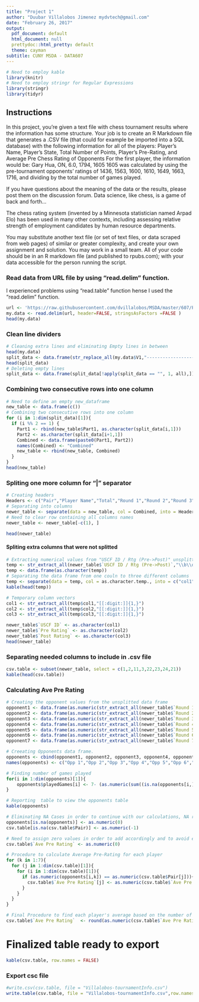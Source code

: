---
title: "Project 1"
author: "Duubar Villalobos Jimenez mydvtech@gmail.com"
date: "February 26, 2017"
output:
  pdf_document: default
  html_document: null
  prettydoc::html_pretty: default
  theme: cayman
subtitle: CUNY MSDA - DATA607
---


```{r, library-setup, warning=FALSE, echo=FALSE, error=FALSE, include=FALSE}
# Need to employ kable
library(knitr)
# Need to employ stringr for Regular Expressions
library(stringr)
library(tidyr)
```

## Instructions

In this project, you're given a text file with chess tournament results where the information has some structure.  Your  job is to create an R Markdown file that generates a .CSV file (that could for example be imported into a SQL database) with the following information  for all of the players: Player's Name, Player's State, Total Number of Points, Player's Pre-Rating, and Average Pre Chess Rating of Opponents For the first player, the information would be: Gary Hua, ON, 6.0, 1794, 1605 1605 was calculated by using the pre-tournament opponents' ratings of 1436, 1563, 1600, 1610, 1649, 1663, 1716, and dividing by the total number of games played. 

If you have questions about the meaning of the data or the results, please post them on the discussion forum. Data science, like chess, is a game of back and forth...

The chess rating system (invented by a Minnesota statistician named Arpad Elo) has been used in many other contexts, including assessing relative strength of employment candidates by human resource departments.

You may substitute another text file (or set of text files, or data scraped from web pages) of similar or greater complexity, and create your own assignment and solution.  You may work in a small team.  All of your code should be in an R markdown file (and published to rpubs.com); with your data accessible for the person running the script.

### Read data from URL file by using "read.delim" function.

I experienced problems using "read.table" function hense I used the "read.delim" function.

```{r read_url, warning=FALSE}
url <- 'https://raw.githubusercontent.com/dvillalobos/MSDA/master/607/Projects/Project1/tournamentinfo.txt'
my.data <- read.delim(url, header=FALSE, stringsAsFactors =FALSE )
head(my.data)
```

### Clean line dividers

```{r}
# Cleaning extra lines and eliminating Empty lines in between
head(my.data)
split_data <- data.frame(str_replace_all(my.data$V1,"-----------------------------------------------------------------------------------------",""))
head(split_data)
# Deleting empty lines
split_data <- data.frame(split_data[!apply(split_data == "", 1, all),])
```

### Combining two consecutive rows into one column

```{r}
# Need to define an empty new_dataframe
new_table <- data.frame(c())
# Combining two consecutive rows into one column
for (i in 1:dim(split_data)[1]){
  if (i %% 2 == 1) {
    Part1 <- rbind(new_table$Part1, as.character(split_data[i,1]))
    Part2 <- as.character(split_data[i+1,1])
    Combined <- data.frame(paste0(Part1, Part2))
    names(Combined) <- "Combined"
    new_table <- rbind(new_table, Combined)
  } 
}
head(new_table)
```

### Spliting one more column for "|" separator 

```{r}
# Creating headers
Headers <- c("Pair","Player Name","Total","Round 1","Round 2","Round 3", "Round 4","Round 5","Round 6","Round 7","State","USCF ID / Rtg (Pre->Post)","Pts","1","2","3","4","5","6","7","Ave Pre Rating")
# Separating into columns
newer_table <- separate(data = new_table, col = Combined, into = Headers, sep = "\\|")
# Need to clear row containing all columns names
newer_table <- newer_table[-c(1), ]

head(newer_table)
```

#### Spliting extra columns that were not splitted

```{r}
# Extracting numerical values from "USCF ID / Rtg (Pre->Post)" unsplitted column
temp <- str_extract_all(newer_table$`USCF ID / Rtg (Pre->Post)`,"\\b\\d{1,}")
temp <- data.frame(as.character(temp))
# Separating the data frame from one couln to three different columns
temp <- separate(data = temp, col = as.character.temp., into = c("col1","col2","col3"), sep = ",")
kable(head(temp))

# Temporary column vectors
col1 <- str_extract_all(temp$col1,"[[:digit:]]{1,}")
col2 <- str_extract_all(temp$col2,"[[:digit:]]{1,}")
col3 <- str_extract_all(temp$col3,"[[:digit:]]{1,}")

newer_table$`USCF ID` <- as.character(col1)
newer_table$`Pre Rating` <- as.character(col2)
newer_table$`Post Rating` <- as.character(col3)
head(newer_table)
```


### Separating needed columns to include in .csv file

```{r}
csv.table <- subset(newer_table, select = c(1,2,11,3,22,23,24,21))
kable(head(csv.table))
```

### Calculating Ave Pre Rating


```{r}
# Creating the opponent values from the unsplitted data frame
opponent1 <- data.frame(as.numeric(str_extract_all(newer_table$`Round 1`,"[[:digit:]]{1,}")))
opponent2 <- data.frame(as.numeric(str_extract_all(newer_table$`Round 2`,"[[:digit:]]{1,}")))
opponent3 <- data.frame(as.numeric(str_extract_all(newer_table$`Round 3`,"[[:digit:]]{1,}")))
opponent4 <- data.frame(as.numeric(str_extract_all(newer_table$`Round 4`,"[[:digit:]]{1,}")))
opponent5 <- data.frame(as.numeric(str_extract_all(newer_table$`Round 5`,"[[:digit:]]{1,}")))
opponent6 <- data.frame(as.numeric(str_extract_all(newer_table$`Round 6`,"[[:digit:]]{1,}")))
opponent7 <- data.frame(as.numeric(str_extract_all(newer_table$`Round 7`,"[[:digit:]]{1,}")))

# Creeating Opponents data frame.
opponents <- cbind(opponent1, opponent2, opponent3, opponent4, opponent5, opponent6, opponent7)
names(opponents) <- c("Opp 1","Opp 2","Opp 3","Opp 4","Opp 5","Opp 6","Opp 7")

# Finding number of games played
for(i in 1:dim(opponents)[1]){
    opponents$playedGames[i] <- 7- (as.numeric(sum((is.na(opponents[i,])))))
}

# Reporting  table to view the opponents table
kable(opponents)

# Eliminating NA Cases in order to continue with our calculations, NA replaced by 0.
opponents[is.na(opponents)] <- as.numeric(0)
csv.table[is.na(csv.table$Pair)] <- as.numeric(-1)

# Need to assign zero values in order to add accordingly and to avoid errors.
csv.table$`Ave Pre Rating` <- as.numeric(0)

# Procedure to calculate Average Pre-Rating for each player
for (k in 1:7){
  for (j in 1:dim(csv.table)[1]){
    for (i in 1:dim(csv.table)[1]){
      if (as.numeric(opponents[i,k]) == as.numeric(csv.table$Pair[j])){
        csv.table$`Ave Pre Rating`[j] <- as.numeric(csv.table$`Ave Pre Rating`[j]) + as.numeric(csv.table$`Pre Rating`[i])
      }
    }
  }
}

# Final Procedure to find each player's average based on the number of played games
csv.table$`Ave Pre Rating`  <- round(as.numeric(csv.table$`Ave Pre Rating`) / opponents$playedGames,0)
```

# Finalized table ready to export

```{r}
kable(csv.table, row.names = FALSE)
```

### Export csc file

```{r}
#write.csv(csv.table, file = "Villalobos-tournamentInfo.csv")
write.table(csv.table, file = "Villalobos-tournamentInfo.csv",row.names=FALSE, na="",col.names=TRUE, sep=",")
```

